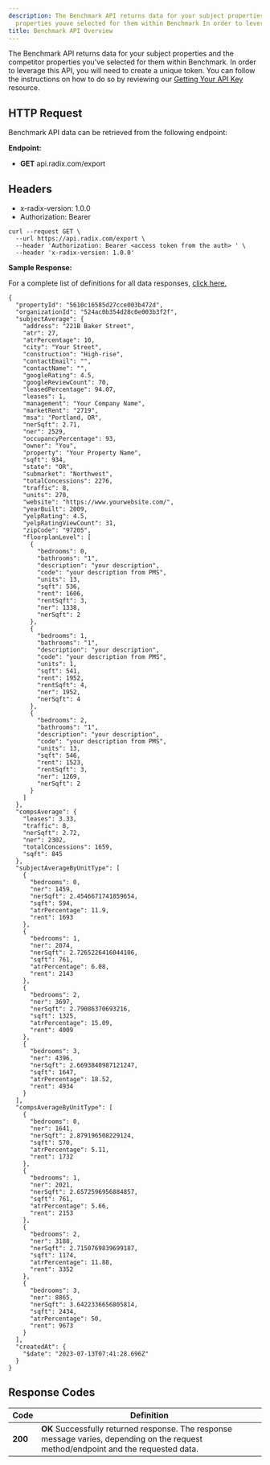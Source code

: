 ```yaml
---
description: The Benchmark API returns data for your subject properties and the competitor
  properties youve selected for them within Benchmark In order to leverage this A...
title: Benchmark API Overview
---
```


The Benchmark API returns data for your subject properties and the competitor properties you've selected for them within Benchmark. In order to leverage this API, you will need to create a unique token. You can follow the instructions on how to do so by reviewing our [Getting Your API Key](kb://article/zendesk:radix:17014663521037) resource. 


HTTP Request
------------


Benchmark API data can be retrieved from the following endpoint:



**Endpoint:**


* **GET** api.radix.com/export



Headers
-------


+ x-radix-version: 1.0.0
+ Authorization: Bearer <Access Token>



```
curl --request GET \
  --url https://api.radix.com/export \
  --header 'Authorization: Bearer <access token from the auth> ' \
  --header 'x-radix-version: 1.0.0'
```

**Sample Response:**


For a complete list of definitions for all data responses, [click here.](kb://article/zendesk:radix:17703147105421)



```
{
  "propertyId": "5610c16585d27cce003b472d",
  "organizationId": "524ac0b354d28c0e003b3f2f",
  "subjectAverage": {
    "address": "221B Baker Street",
    "atr": 27,
    "atrPercentage": 10,
    "city": "Your Street",
    "construction": "High-rise",
    "contactEmail": "",
    "contactName": "",
    "googleRating": 4.5,
    "googleReviewCount": 70,
    "leasedPercentage": 94.07,
    "leases": 1,
    "management": "Your Company Name",
    "marketRent": "2719",
    "msa": "Portland, OR",
    "nerSqft": 2.71,
    "ner": 2529,
    "occupancyPercentage": 93,
    "owner": "You",
    "property": "Your Property Name",
    "sqft": 934,
    "state": "OR",
    "submarket": "Northwest",
    "totalConcessions": 2276,
    "traffic": 8,
    "units": 270,
    "website": "https://www.yourwebsite.com/",
    "yearBuilt": 2009,
    "yelpRating": 4.5,
    "yelpRatingViewCount": 31,
    "zipCode": "97205",
    "floorplanLevel": [
      {
        "bedrooms": 0,
        "bathrooms": "1",
        "description": "your description",
        "code": "your description from PMS",
        "units": 13,
        "sqft": 536,
        "rent": 1606,
        "rentSqft": 3,
        "ner": 1338,
        "nerSqft": 2
      },
      {
        "bedrooms": 1,
        "bathrooms": "1",
        "description": "your description",
        "code": "your description from PMS",
        "units": 1,
        "sqft": 541,
        "rent": 1952,
        "rentSqft": 4,
        "ner": 1952,
        "nerSqft": 4
      },
      {
        "bedrooms": 2,
        "bathrooms": "1",
        "description": "your description",
        "code": "your description from PMS",
        "units": 13,
        "sqft": 546,
        "rent": 1523,
        "rentSqft": 3,
        "ner": 1269,
        "nerSqft": 2
      }
    ]
  },
  "compsAverage": {
    "leases": 3.33,
    "traffic": 8,
    "nerSqft": 2.72,
    "ner": 2302,
    "totalConcessions": 1659,
    "sqft": 845
  },
  "subjectAverageByUnitType": [
    {
      "bedrooms": 0,
      "ner": 1459,
      "nerSqft": 2.4546671741859654,
      "sqft": 594,
      "atrPercentage": 11.9,
      "rent": 1693
    },
    {
      "bedrooms": 1,
      "ner": 2074,
      "nerSqft": 2.7265226416044106,
      "sqft": 761,
      "atrPercentage": 6.08,
      "rent": 2143
    },
    {
      "bedrooms": 2,
      "ner": 3697,
      "nerSqft": 2.79086370693216,
      "sqft": 1325,
      "atrPercentage": 15.09,
      "rent": 4009
    },
    {
      "bedrooms": 3,
      "ner": 4396,
      "nerSqft": 2.6693840987121247,
      "sqft": 1647,
      "atrPercentage": 18.52,
      "rent": 4934
    }
  ],
  "compsAverageByUnitType": [
    {
      "bedrooms": 0,
      "ner": 1641,
      "nerSqft": 2.879196508229124,
      "sqft": 570,
      "atrPercentage": 5.11,
      "rent": 1732
    },
    {
      "bedrooms": 1,
      "ner": 2021,
      "nerSqft": 2.6572596956884857,
      "sqft": 761,
      "atrPercentage": 5.66,
      "rent": 2153
    },
    {
      "bedrooms": 2,
      "ner": 3188,
      "nerSqft": 2.7150769839699187,
      "sqft": 1174,
      "atrPercentage": 11.88,
      "rent": 3352
    },
    {
      "bedrooms": 3,
      "ner": 8865,
      "nerSqft": 3.6422336656805814,
      "sqft": 2434,
      "atrPercentage": 50,
      "rent": 9673
    }
  ],
  "createdAt": {
    "$date": "2023-07-13T07:41:28.696Z"
  }
}
```

Response Codes
--------------

| Code | Definition |
| --- | --- |
| **200** | **OK** Successfully returned response. The response message varies, depending on the request method/endpoint and the requested data. |
